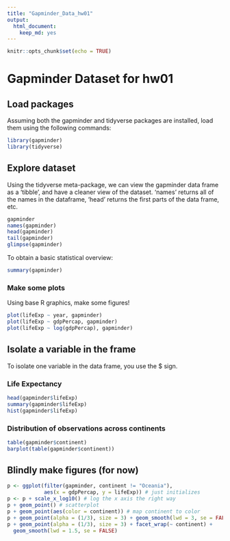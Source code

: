 ```yaml
---
title: "Gapminder_Data_hw01"
output: 
  html_document: 
    keep_md: yes
---
```


```r
knitr::opts_chunk$set(echo = TRUE)
```

# Gapminder Dataset for hw01

## Load packages

Assuming both the gapminder and tidyverse packages are installed, load them using the following commands:

```r
library(gapminder)
library(tidyverse)
```

## Explore dataset

Using the tidyverse meta-package, we can view the gapminder data frame as a 'tibble', and have a cleaner view of the dataset. 'names' returns all of the names in the dataframe, 'head' returns the first parts of the data frame, etc.

```r
gapminder
names(gapminder)
head(gapminder)
tail(gapminder)
glimpse(gapminder)
```

To obtain a basic statistical overview:

```r
summary(gapminder)
```
### Make some plots

Using base R graphics, make some figures!

```r
plot(lifeExp ~ year, gapminder)
plot(lifeExp ~ gdpPercap, gapminder)
plot(lifeExp ~ log(gdpPercap), gapminder)
```

## Isolate a variable in the frame

To isolate one variable in the data frame, you use the $ sign. 

### Life Expectancy

```r
head(gapminder$lifeExp)
summary(gapminder$lifeExp)
hist(gapminder$lifeExp)
```

### Distribution of observations across continents

```r
table(gapminder$continent)
barplot(table(gapminder$continent))
```

## Blindly make figures (for now)

```r
p <- ggplot(filter(gapminder, continent != "Oceania"),
            aes(x = gdpPercap, y = lifeExp)) # just initializes
p <- p + scale_x_log10() # log the x axis the right way
p + geom_point() # scatterplot
p + geom_point(aes(color = continent)) # map continent to color
p + geom_point(alpha = (1/3), size = 3) + geom_smooth(lwd = 3, se = FALSE)
p + geom_point(alpha = (1/3), size = 3) + facet_wrap(~ continent) +
  geom_smooth(lwd = 1.5, se = FALSE)
  ```
